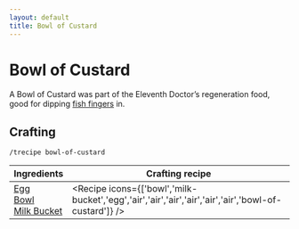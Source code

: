 ```yaml
---
layout: default
title: Bowl of Custard
---
```



Bowl of Custard
===================

A Bowl of Custard was part of the Eleventh Doctor’s regeneration food, good for dipping [fish fingers](/recipes/food/fish-finger) in.

## Crafting

`/trecipe bowl-of-custard`

| Ingredients | Crafting recipe |
| ----------- | --------------- |
| [Egg](https://minecraft.wiki/w/Egg)<br/>[Bowl](https://minecraft.wiki/w/Bowl)<br/>[Milk Bucket](https://minecraft.wiki/w/Milk_Bucket) | <Recipe icons={['bowl','milk-bucket','egg','air','air','air','air','air','air','bowl-of-custard']} /> |
